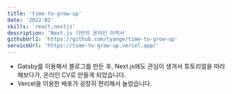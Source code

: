 ```yaml
---
title: 'time-to-grow-up'
date: '2022-02'
skills: 'react,nextjs'
description: 'Next.js 기반의 온라인 이력서'
githubUrl1: 'https://github.com/tyange/time-to-grow-up'
serviceUrl: 'https://time-to-grow-up.vercel.app/'
---
```

* Gatsby를 이용해서 블로그를 만든 후, Next.js에도 관심이 생겨서 튜토리얼을 따라해보다가, 온라인 CV로 만들게 되었습니다.
* Vercel을 이용한 배포가 굉장히 편리해서 놀랐습니다.
